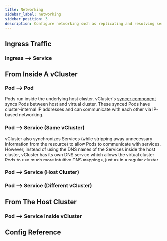 ```yaml
---
title: Networking
sidebar_label: networking
sidebar_position: 3
description: Configure networking such as replicating and resolving services.
---
```




## Ingress Traffic

### Ingress --> Service


## From Inside A vCluster

### Pod --> Pod
Pods run inside the underlying host cluster. vCluster's [syncer component](/architecture/syncer.mdx) syncs Pods between host and virtual cluster.
These synced Pods have cluster-internal IP addresses and can communicate with each other via IP-based networking.

### Pod --> Service (Same vCluster)
vCluster also synchronizes Services (while stripping away unnecessary information from the resource) to allow Pods to communicate with services.
However, instead of using the DNS names of the Services inside the host cluster, vCluster has its own DNS service which allows the virtual cluster Pods to use much more intuitive DNS mappings, just as in a regular cluster.

### Pod --> Service (Host Cluster)

### Pod --> Service (Different vCluster)


## From The Host Cluster

### Pod --> Service Inside vCluster


## Config Reference
<Networking />